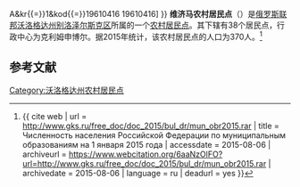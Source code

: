 {{Infobox Settlement
| official_name = 维济马农村居民点
| native_name = Визьменское сельское поселение
| settlement_type = [[农村居民点|农村居民点]]
| subdivision_type = [[国家|国家]]
| subdivision_type1 = [[州_(俄罗斯)|州]]
| subdivision_type2 = [[区_(苏联)|区]]
| subdivision_name = {{RUS}}
| subdivision_name1 = [[沃洛格达州|沃洛格达州]]
| subdivision_name2 = [[别洛泽尔斯克区|别洛泽尔斯克区]]
| seat_type = 行政中心
| seat = 克利姆申博尔
| population_as_of=2015
| population_footnotes = <ref name=stat />
| population_total = 370
| coordinates_display = inline,title
| latd =  | latm =  | lats =  | latNS = N
| longd =  | longm =  | longs =  | longEW = E
| timezone = [[莫斯科时间|MSK]]
| utc_offset = +3
| blank_name = [[俄罗斯市政土地区划代码|OKTMO编码]]
| blank_info = [http://classif.spb.ru/classificators/view/tma.php?st{{=}}A&kr{{=}}1&kod{{=}}19610416 19610416]
}}
'''维济马农村居民点'''（{{lang-ru|Визьменское сельское поселение}}）是[[俄罗斯联邦|俄罗斯联邦]][[沃洛格达州|沃洛格达州]][[别洛泽尔斯克区|别洛泽尔斯克区]]所属的一个[[农村居民点|农村居民点]]。其下辖有38个居民点，行政中心为克利姆申博尔。据2015年统计，该农村居民点的人口为370人。<ref name=stat>{{ cite web | url = http://www.gks.ru/free_doc/doc_2015/bul_dr/mun_obr2015.rar | title = Численность населения Российской Федерации по муниципальным образованиям на 1 января 2015 года | accessdate = 2015-08-06 | archiveurl = https://www.webcitation.org/6aaNzOlFO?url=http://www.gks.ru/free_doc/doc_2015/bul_dr/mun_obr2015.rar | archivedate = 2015-08-06 | language = ru | deadurl = yes }}</ref>

== 参考文献 ==
{{reflist}}

{{Russia-stub}}

[[Category:沃洛格达州农村居民点|Category:沃洛格达州农村居民点]]